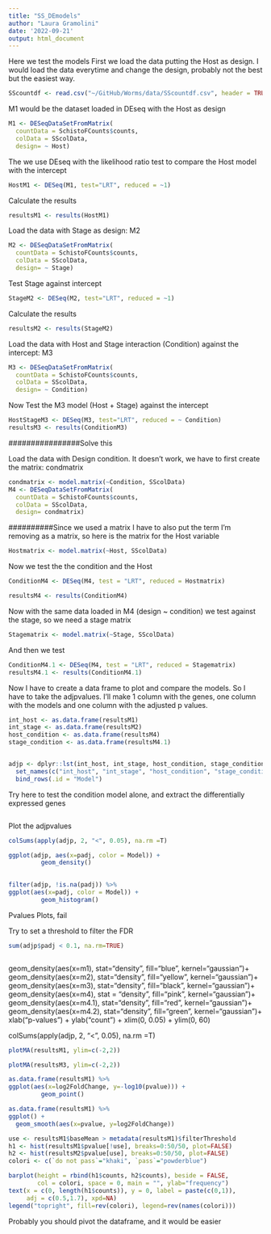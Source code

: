 ```yaml
---
title: "SS_DEmodels"
author: "Laura Gramolini"
date: '2022-09-21'
output: html_document
---
```


Here we test the models
First we load the data putting the Host as design. I would load the data everytime and change the design, probably not the best but the easiest way.

```r
SScountdf <- read.csv("~/GitHub/Worms/data/SScountdf.csv", header = TRUE, sep="")
```


M1 would be the dataset loaded in DEseq with the Host as design
```r
M1 <- DESeqDataSetFromMatrix(
  countData = SchistoFCounts$counts,
  colData = SScolData,
  design= ~ Host)
```

The we use DEseq with the likelihood ratio test to compare the Host model with the intercept

```r
HostM1 <- DESeq(M1, test="LRT", reduced = ~1)
```
Calculate the results

```r
resultsM1 <- results(HostM1)
```
Load the data with Stage as design: M2
```r
M2 <- DESeqDataSetFromMatrix(
  countData = SchistoFCounts$counts,
  colData = SScolData,
  design= ~ Stage)
```

Test Stage against intercept

```r
StageM2 <- DESeq(M2, test="LRT", reduced = ~1)
```

Calculate the results 

```r
resultsM2 <- results(StageM2)
```


Load the data with Host and Stage interaction (Condition) against the intercept: M3

```r
M3 <- DESeqDataSetFromMatrix(
  countData = SchistoFCounts$counts,
  colData = SScolData,
  design= ~ Condition)
```

Now Test the M3 model (Host + Stage) against the intercept

```r
HostStageM3 <- DESeq(M3, test="LRT", reduced = ~ Condition)
resultsM3 <- results(ConditionM3)
```
################Solve this

Load the data with Design condition. It doesn't work, we have to first create the matrix: condmatrix
```r
condmatrix <- model.matrix(~Condition, SScolData)
M4 <- DESeqDataSetFromMatrix(
  countData = SchistoFCounts$counts,
  colData = SScolData,
  design= condmatrix)
```


##########Since we used a matrix I have to also put the term I'm removing as a matrix, so here is the matrix for the Host variable
```r
Hostmatrix <- model.matrix(~Host, SScolData)
```

Now we test the the condition and the Host
```r
ConditionM4 <- DESeq(M4, test = "LRT", reduced = Hostmatrix)
```
```r
resultsM4 <- results(ConditionM4)
```

Now with the same data loaded in M4 (design ~ condition) we test against the stage, so we need a stage matrix


```r
Stagematrix <- model.matrix(~Stage, SScolData)
```

And then we test
```r
ConditionM4.1 <- DESeq(M4, test = "LRT", reduced = Stagematrix)
resultsM4.1 <- results(ConditionM4.1)
```



Now I have to create a data frame to plot and compare the models. So I have to take the adjpvalues. I'll make 1 column with the genes, one column with the models and one column with the adjusted p values.

```r
int_host <- as.data.frame(resultsM1)
int_stage <- as.data.frame(resultsM2)
host_condition <- as.data.frame(resultsM4)
stage_condition <- as.data.frame(resultsM4.1)


adjp <- dplyr::lst(int_host, int_stage, host_condition, stage_condition) %>% 
  set_names(c("int_host", "int_stage", "host_condition", "stage_condition")) %>% 
  bind_rows(.id = "Model")
```


Try here to test the condition model alone, and extract the differentially expressed genes
```r

```




























Plot the adjpvalues


```r
colSums(apply(adjp, 2, "<", 0.05), na.rm =T)
```


```r
ggplot(adjp, aes(x=padj, color = Model)) + 
         geom_density()
  
```

```r
filter(adjp, !is.na(padj)) %>%
ggplot(aes(x=padj, color = Model)) + 
         geom_histogram()
```

Pvalues Plots, fail

Try to set a threshold to filter the FDR
```r
sum(adjp$padj < 0.1, na.rm=TRUE)
```

```r

```





geom_density(aes(x=m1), stat="density", fill="blue", kernel="gaussian")+
  geom_density(aes(x=m2), stat="density", fill="yellow", kernel="gaussian")+
  geom_density(aes(x=m3), stat="density", fill="black", kernel="gaussian")+
  geom_density(aes(x=m4), stat = "density", fill="pink", kernel="gaussian")+
  geom_density(aes(x=m4.1), stat="density", fill="red", kernel="gaussian")+
  geom_density(aes(x=m4.2), stat="density", fill="green", kernel="gaussian")+
  xlab("p-values") +
  ylab("count") +
  xlim(0, 0.05) +
  ylim(0, 60)

colSums(apply(adjp, 2, "<", 0.05), na.rm =T)
```r
plotMA(resultsM1, ylim=c(-2,2))
```

```r
plotMA(resultsM3, ylim=c(-2,2))
```

```r
as.data.frame(resultsM1) %>% 
ggplot(aes(x=log2FoldChange, y=-log10(pvalue))) + 
         geom_point()
```

```r
as.data.frame(resultsM1) %>% 
ggplot() +
  geom_smooth(aes(x=pvalue, y=log2FoldChange))
```


















```r
use <- resultsM1$baseMean > metadata(resultsM1)$filterThreshold
h1 <- hist(resultsM1$pvalue[!use], breaks=0:50/50, plot=FALSE)
h2 <- hist(resultsM2$pvalue[use], breaks=0:50/50, plot=FALSE)
colori <- c(`do not pass`="khaki", `pass`="powderblue")
```

```r
barplot(height = rbind(h1$counts, h2$counts), beside = FALSE,
        col = colori, space = 0, main = "", ylab="frequency")
text(x = c(0, length(h1$counts)), y = 0, label = paste(c(0,1)),
     adj = c(0.5,1.7), xpd=NA)
legend("topright", fill=rev(colori), legend=rev(names(colori)))
```







Probably you should pivot the dataframe, and it would be easier
```r

```





